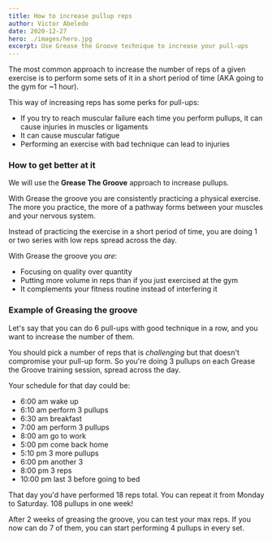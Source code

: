 ```yaml
---
title: How to increase pullup reps
author: Victor Abeledo
date: 2020-12-27
hero: ./images/hero.jpg
excerpt: Use Grease the Groove technique to increase your pull-ups
---
```


The most common approach to increase the number of reps of a given exercise is to perform some sets of it in a short period of time (AKA going to the gym for ~1 hour).

This way of increasing reps has some perks for pull-ups:
- If you try to reach muscular failure each time you perform pullups, it can cause injuries in muscles or ligaments
- It can cause muscular fatigue
- Performing an exercise with bad technique can lead to injuries

### How to get better at it
We will use the **Grease The Groove** approach to increase pullups.

With Grease the groove you are consistently practicing a physical exercise. The more you practice, the more of a pathway forms between your muscles and your nervous system.

Instead of practicing the exercise in a short period of time, you are doing 1 or two series with low reps spread across the day.

With Grease the groove you _are_:
- Focusing on quality over quantity
- Putting more volume in reps than if you just exercised at the gym
- It complements your fitness routine instead of interfering it


### Example of Greasing the groove
Let's say that you can do 6 pull-ups with good technique in a row, and you want to increase the number of them.

You should pick a number of reps that is _challenging_ but that doesn't compromise your pull-up form. So you're doing 3 pullups on each Grease the Groove training session, spread across the day.

Your schedule for that day could be:
- 6:00 am wake up
- 6:10 am perform 3 pullups
- 6:30 am breakfast
- 7:00 am perform 3 pullups
- 8:00 am go to work
- 5:00 pm come back home
- 5:10 pm 3 more pullups
- 6:00 pm another 3
- 8:00 pm 3 reps
- 10:00 pm last 3 before going to bed

That day you'd have performed 18 reps total. You can repeat it from Monday to Saturday. 108 pullups in one week!

After 2 weeks of greasing the groove, you can test your max reps. If you now can do 7 of them, you can start performing 4 pullups in every set.
